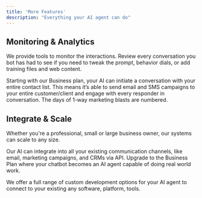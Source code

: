 ```yaml
---
title: 'More Features'
description: "Everything your AI agent can do"
---
```



## Monitoring & Analytics

We provide tools to monitor the interactions. Review every conversation you bot has had to see if you need to tweak the prompt, behavior dials, or add training files and web content.

Starting with our Business plan, your AI can initiate a conversation with your entire contact list.  This means it’s able to send email and SMS campaigns to your entire customer/client and engage with every responder in conversation.  The days of 1-way marketing blasts are numbered.

## Integrate & Scale
Whether you're a professional, small or large business owner, our systems can scale to any size.

Our AI can integrate into all your existing communication channels, like email, marketing campaigns, and CRMs via API.  Upgrade to the Business Plan where your chatbot becomes an AI agent capable of doing real world work.

We offer a full range of custom development options for your AI agent to connect to your existing any software, platform, tools.